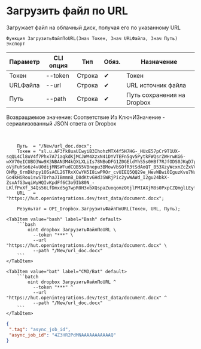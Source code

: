 ﻿---
sidebar_position: 5
description: Загрузить файл по URL и другие функции для работы с Dropbox в Открытом пакете интеграций - бесплатной open-source библиотеке интеграций для 1С:Предприятие 8, OneScript и CLI
keywords: [1C, 1С, 1С:Предприятие, 1С:Предприятие 8.3, API, Интеграция, Сервисы, Обмен, OneScript, CLI, Dropbox]
---


# Загрузить файл по URL
 Загружает файл на облачный диск, получая его по указанному URL



`Функция ЗагрузитьФайлПоURL(Знач Токен, Знач URLФайла, Знач Путь) Экспорт`

  | Параметр | CLI опция | Тип | Обяз. | Назначение |
  |-|-|-|-|-|
  | Токен | --token | Строка | &#x2714; | Токен |
  | URLФайла | --url | Строка | &#x2714; | URL источник файла |
  | Путь | --path | Строка | &#x2714; | Путь сохранения на Dropbox |

  
  Возвращаемое значение:   Соответствие Из КлючИЗначение - сериализованный JSON ответа от Dropbox

<br/>




```bsl title="Пример использования для 1С:Предприятие/OneScript"
    Путь  = "/New/url_doc.docx";
    Токен = "sl.u.AF3fk8uaUIwyiB3IhohzMTX4f5H7HG-_HUxE57pCr9T1UX-sqQL4Cl8uV4f7Phx7A7iaqkdKjMCJWM4XzxN41DYVTEFn5qv5PytkFWQsrZWHrwKG6-wXV70eICUBO3Ww9X3NBAN3M4kQXLXLiIs78NBoDFG1Z0GEldYhS5s0HBf7RJfODS0JKgD7pc3hK4Z3i6heVLhKta0_MZKMm5Of0Le6aTpifbUWJZdrFD-oVjFuhSo6z4vU0dijMNSWFudCQB55VBnepu3BMowVbSOfR3tSdAoQT_B53XzyWcxnZcZxVVYtk7Bev-OHMp_6rmDkhpy1OSsACL26TRxXCwYH5I8iwPROr_cvUIEQ5QQ29e_HevWBwi0IguzKvu7NaJZHT65U6hp7K8Pv55uuWLbqBGpvO-Go4kHiRou1swS7DrhaJIBmmnB_D8dKtvGHd3SWRjPic2ywWAWd_I2gu24bkX-ZsxAfG3wqiWyHQIvKpdFf6C3o9Ib80N_-LKlfPxXf_34Qs56LfDmxd5g7wpR0H3xbXQspaZuoqomzOtjlPMIAXjM8s0PxpCZQmglLEyfQwr_Xl2P3d1Qr6iplkchejeEhWhRvKZpmr3SRJh_DdtHyj4jaiugSjVFmEDF0OBHJ9C8NGgwGXLflRJ9hl_ldOjyUbncFiWMhOM31AOvfl7G7i1zxci3w6aPpRMAvgyIVZBhTW0l6y14sGCq_yodvX34XXLX2rH8...";
    URL   = "https://hut.openintegrations.dev/test_data/document.docx";

    Результат = OPI_Dropbox.ЗагрузитьФайлПоURL(Токен, URL, Путь);
```
    

 <Tabs>
  
    <TabItem value="bash" label="Bash" default>
        ```bash
            oint dropbox ЗагрузитьФайлПоURL \
              --token "***" \
              --url "https://hut.openintegrations.dev/test_data/document.docx" \
              --path "/New/url_doc.docx"
        ```
    </TabItem>
  
    <TabItem value="bat" label="CMD/Bat" default>
        ```batch
            oint dropbox ЗагрузитьФайлПоURL ^
              --token "***" ^
              --url "https://hut.openintegrations.dev/test_data/document.docx" ^
              --path "/New/url_doc.docx"
        ```
    </TabItem>
</Tabs>


```json title="Результат"
{
 ".tag": "async_job_id",
 "async_job_id": "4Z3HR2PdMNAAAAAAAAAAAQ"
}
```

